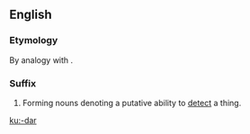 {{rfv}}
==English==

===Etymology===
By analogy with {{term|gaydar}}.

===Suffix===
{{infl|en|suffix|cat=suffixes}}

# {{usually|jocular}} Forming nouns denoting a putative ability to [[detect]] a thing.

[[ku:-dar]]